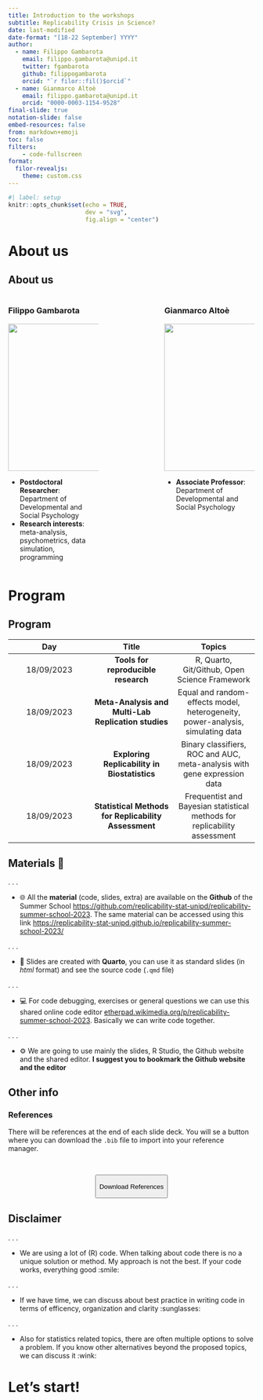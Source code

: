 ```yaml
---
title: Introduction to the workshops
subtitle: Replicability Crisis in Science?
date: last-modified
date-format: "[18-22 September] YYYY"
author:
  - name: Filippo Gambarota
    email: filippo.gambarota@unipd.it
    twitter: fgambarota
    github: filippogambarota
    orcid: "`r filor::fil()$orcid`"
  - name: Gianmarco Altoè
    email: filippo.gambarota@unipd.it
    orcid: "0000-0003-1154-9528"
final-slide: true
notation-slide: false
embed-resources: false
from: markdown+emoji
toc: false
filters: 
    - code-fullscreen
format:
  filor-revealjs:
    theme: custom.css
---
```


```r
#| label: setup
knitr::opts_chunk$set(echo = TRUE,
                      dev = "svg",
                      fig.align = "center")
```

# About us {.about}

## About us {.about}

:::: {.columns}
::: {.column width='40%'}

### Filippo Gambarota

![](img/fg.jpg){width=300 fig-align="center"}

- [**Postdoctoral Researcher**]{.imp}: Department of Developmental and Social Psychology
- **Research interests**: meta-analysis, psychometrics, data simulation, programming

:::
::: {.column width='20%'}
:::
::: {.column width='40%'}

### Gianmarco Altoè

![](img/ga.png){width=300 fig-align="center"}

- [**Associate Professor**]{.imp}: Department of Developmental and Social Psychology

:::
::::

# Program {.section}

## Program

| Day | Title | Topics |
|:---:|:---:|:---:|
| 18/09/2023 | **Tools for reproducible research** | R, Quarto, Git/Github, Open Science Framework |
| 18/09/2023 | **Meta-Analysis and Multi-Lab Replication studies** | Equal and random-effects model, heterogeneity, power-analysis, simulating data |
| 18/09/2023 | **Exploring Replicability in Biostatistics** | Binary classifiers, ROC and AUC, meta-analysis with gene expression data |
| 18/09/2023 | **Statistical Methods for Replicability Assessment** | Frequentist and Bayesian statistical methods for replicability assessment |

## Materials 📘

. . .

- 🌐 All the **material** (code, slides, extra) are available on the **Github** of the Summer School [https://github.com/replicability-stat-unipd/replicability-summer-school-2023](https://github.com/replicability-stat-unipd/replicability-summer-school-2023). The same material can be accessed using this link [https://replicability-stat-unipd.github.io/replicability-summer-school-2023/](https://replicability-stat-unipd.github.io/replicability-summer-school-2023/)

. . .

- 📝 Slides are created with **Quarto**, you can use it as standard slides (in *html* format) and see the source code (`.qmd` file)

. . .

- 💻 For code debugging, exercises or general questions we can use this shared online code editor [etherpad.wikimedia.org/p/replicability-summer-school-2023](https://etherpad.wikimedia.org/p/replicability-summer-school-2023). Basically we can write code together.

. . .

- ⚙️ We are going to use mainly the slides, R Studio, the Github website and the shared editor. **I suggest you to bookmark the Github website and the editor**

## Other info

### References

There will be references at the end of each slide deck. You will se a button where you can download the `.bib` file to import into your reference manager.

</br>

<center>
<button class="button">
<p> Download References </p>
</button>
</center>

## Disclaimer

. . .

- We are using a lot of (R) code. When talking about code there is no a unique solution or method. My approach is not the best. If your code works, everything good :smile:

. . .

- If we have time, we can discuss about best practice in writing code in terms of efficency, organization and clarity :sunglasses:

. . .

- Also for statistics related topics, there are often multiple options to solve a problem. If you know other alternatives beyond the proposed topics, we can discuss it :wink:

# Let's start! {.section}